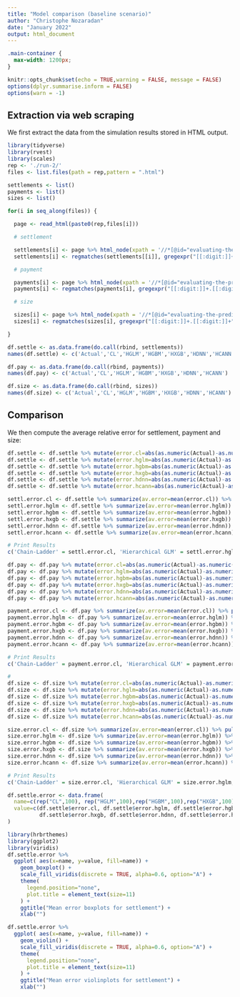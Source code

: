 ```yaml
---
title: "Model comparison (baseline scenario)"
author: "Christophe Nozaradan"
date: "January 2022"
output: html_document
---
```


```css
.main-container {
  max-width: 1200px; 
}

```

```r
knitr::opts_chunk$set(echo = TRUE,warning = FALSE, message = FALSE)
options(dplyr.summarise.inform = FALSE)
options(warn = -1)
```
## Extraction via web scraping 
We first extract the data from the simulation results stored in HTML output.

```r
library(tidyverse)
library(rvest)
library(scales)
rep <- './run-2/'
files <- list.files(path = rep,pattern = ".html")

settlements <- list()
payments <- list()
sizes <- list()

for(i in seq_along(files)) {

  page <- read_html(paste0(rep,files[i]))

  # settlement

  settlements[i] <- page %>% html_node(xpath = '//*[@id="evaluating-the-predictive-performance-of-the-chain-ladder-model-and-the-hierarchical-glm-and-gbm"]/pre[2]/code/text()') %>% html_text()
  settlements[i] <- regmatches(settlements[[i]], gregexpr("[[:digit:]]+.[[:digit:]]+", settlements[[i]]))

  # payment

  payments[i] <- page %>% html_node(xpath = '//*[@id="evaluating-the-predictive-performance-of-the-chain-ladder-model-and-the-hierarchical-glm-and-gbm"]/pre[4]/code/text()') %>% html_text()
  payments[i] <- regmatches(payments[i], gregexpr("[[:digit:]]+.[[:digit:]]+", payments[i]))

  # size

  sizes[i] <- page %>% html_node(xpath = '//*[@id="evaluating-the-predictive-performance-of-the-chain-ladder-model-and-the-hierarchical-glm-and-gbm"]/pre[6]/code/text()') %>% html_text()
  sizes[i] <- regmatches(sizes[i], gregexpr("[[:digit:]]+.[[:digit:]]+", sizes[i]))

}

df.settle <- as.data.frame(do.call(rbind, settlements))
names(df.settle) <- c('Actual','CL','HGLM','HGBM','HXGB','HDNN','HCANN')

df.pay <- as.data.frame(do.call(rbind, payments))
names(df.pay) <- c('Actual','CL','HGLM','HGBM','HXGB','HDNN','HCANN')

df.size <- as.data.frame(do.call(rbind, sizes))
names(df.size) <- c('Actual','CL','HGLM','HGBM','HXGB','HDNN','HCANN')
```

## Comparison
We then compute the average relative error for settlement, payment and size:
```r
df.settle <- df.settle %>% mutate(error.cl=abs(as.numeric(Actual)-as.numeric(CL))/as.numeric(Actual))
df.settle <- df.settle %>% mutate(error.hglm=abs(as.numeric(Actual)-as.numeric(HGLM))/as.numeric(Actual))
df.settle <- df.settle %>% mutate(error.hgbm=abs(as.numeric(Actual)-as.numeric(HGBM))/as.numeric(Actual))
df.settle <- df.settle %>% mutate(error.hxgb=abs(as.numeric(Actual)-as.numeric(HXGB))/as.numeric(Actual))
df.settle <- df.settle %>% mutate(error.hdnn=abs(as.numeric(Actual)-as.numeric(HDNN))/as.numeric(Actual))
df.settle <- df.settle %>% mutate(error.hcann=abs(as.numeric(Actual)-as.numeric(HCANN))/as.numeric(Actual))

settl.error.cl <- df.settle %>% summarize(av.error=mean(error.cl)) %>% pull(av.error)
settl.error.hglm <- df.settle %>% summarize(av.error=mean(error.hglm)) %>% pull(av.error)
settl.error.hgbm <- df.settle %>% summarize(av.error=mean(error.hgbm)) %>% pull(av.error)
settl.error.hxgb <- df.settle %>% summarize(av.error=mean(error.hxgb)) %>% pull(av.error)
settl.error.hdnn <- df.settle %>% summarize(av.error=mean(error.hdnn)) %>% pull(av.error)
settl.error.hcann <- df.settle %>% summarize(av.error=mean(error.hcann)) %>% pull(av.error)

# Print Results
c('Chain-Ladder' = settl.error.cl, 'Hierarchical GLM' = settl.error.hglm, 'Hierarchical GBM' = settl.error.hgbm, 'Hierarchical XGB' = settl.error.hxgb, 'Hierarchical DNN' = settl.error.hdnn, 'Hierarchical CANN' = settl.error.hcann)

```

```r
df.pay <- df.pay %>% mutate(error.cl=abs(as.numeric(Actual)-as.numeric(CL))/as.numeric(Actual))
df.pay <- df.pay %>% mutate(error.hglm=abs(as.numeric(Actual)-as.numeric(HGLM))/as.numeric(Actual))
df.pay <- df.pay %>% mutate(error.hgbm=abs(as.numeric(Actual)-as.numeric(HGBM))/as.numeric(Actual))
df.pay <- df.pay %>% mutate(error.hxgb=abs(as.numeric(Actual)-as.numeric(HXGB))/as.numeric(Actual))
df.pay <- df.pay %>% mutate(error.hdnn=abs(as.numeric(Actual)-as.numeric(HDNN))/as.numeric(Actual))
df.pay <- df.pay %>% mutate(error.hcann=abs(as.numeric(Actual)-as.numeric(HCANN))/as.numeric(Actual))

payment.error.cl <- df.pay %>% summarize(av.error=mean(error.cl)) %>% pull(av.error)
payment.error.hglm <- df.pay %>% summarize(av.error=mean(error.hglm)) %>% pull(av.error)
payment.error.hgbm <- df.pay %>% summarize(av.error=mean(error.hgbm)) %>% pull(av.error)
payment.error.hxgb <- df.pay %>% summarize(av.error=mean(error.hxgb)) %>% pull(av.error)
payment.error.hdnn <- df.pay %>% summarize(av.error=mean(error.hdnn)) %>% pull(av.error)
payment.error.hcann <- df.pay %>% summarize(av.error=mean(error.hcann)) %>% pull(av.error)

# Print Results
c('Chain-Ladder' = payment.error.cl, 'Hierarchical GLM' = payment.error.hglm, 'Hierarchical GBM' = payment.error.hgbm, 'Hierarchical XGB' = payment.error.hxgb, 'Hierarchical DNN' = payment.error.hdnn, 'Hierarchical CANN' = payment.error.hcann)

```

```r
#
df.size <- df.size %>% mutate(error.cl=abs(as.numeric(Actual)-as.numeric(CL))/as.numeric(Actual))
df.size <- df.size %>% mutate(error.hglm=abs(as.numeric(Actual)-as.numeric(HGLM))/as.numeric(Actual))
df.size <- df.size %>% mutate(error.hgbm=abs(as.numeric(Actual)-as.numeric(HGBM))/as.numeric(Actual))
df.size <- df.size %>% mutate(error.hxgb=abs(as.numeric(Actual)-as.numeric(HXGB))/as.numeric(Actual))
df.size <- df.size %>% mutate(error.hdnn=abs(as.numeric(Actual)-as.numeric(HDNN))/as.numeric(Actual))
df.size <- df.size %>% mutate(error.hcann=abs(as.numeric(Actual)-as.numeric(HCANN))/as.numeric(Actual))

size.error.cl <- df.size %>% summarize(av.error=mean(error.cl)) %>% pull(av.error)
size.error.hglm <- df.size %>% summarize(av.error=mean(error.hglm)) %>% pull(av.error)
size.error.hgbm <- df.size %>% summarize(av.error=mean(error.hgbm)) %>% pull(av.error)
size.error.hxgb <- df.size %>% summarize(av.error=mean(error.hxgb)) %>% pull(av.error)
size.error.hdnn <- df.size %>% summarize(av.error=mean(error.hdnn)) %>% pull(av.error)
size.error.hcann <- df.size %>% summarize(av.error=mean(error.hcann)) %>% pull(av.error)

# Print Results
c('Chain-Ladder' = size.error.cl, 'Hierarchical GLM' = size.error.hglm, 'Hierarchical GBM' = size.error.hgbm, 'Hierarchical XGB' = size.error.hxgb, 'Hierarchical DNN' = size.error.hdnn, 'Hierarchical CANN' = size.error.hcann)

```

```r
df.settle.error <- data.frame(
  name=c(rep("CL",100), rep("HGLM",100),rep("HGBM",100),rep("HXGB",100),rep("HDNN",100),rep("HCANN",100)) ,
  value=c(df.settle$error.cl, df.settle$error.hglm, df.settle$error.hgbm, 
          df.settle$error.hxgb, df.settle$error.hdnn, df.settle$error.hcann)
)

library(hrbrthemes)
library(ggplot2)
library(viridis)
df.settle.error %>%
  ggplot( aes(x=name, y=value, fill=name)) +
    geom_boxplot() +
    scale_fill_viridis(discrete = TRUE, alpha=0.6, option="A") +
    theme(
      legend.position="none",
      plot.title = element_text(size=11)
    ) +
    ggtitle("Mean error boxplots for settlement") +
    xlab("")

```

```r
df.settle.error %>%
  ggplot( aes(x=name, y=value, fill=name)) +
    geom_violin() +
    scale_fill_viridis(discrete = TRUE, alpha=0.6, option="A") +
    theme(
      legend.position="none",
      plot.title = element_text(size=11)
    ) +
    ggtitle("Mean error violinplots for settlement") +
    xlab("")
```

